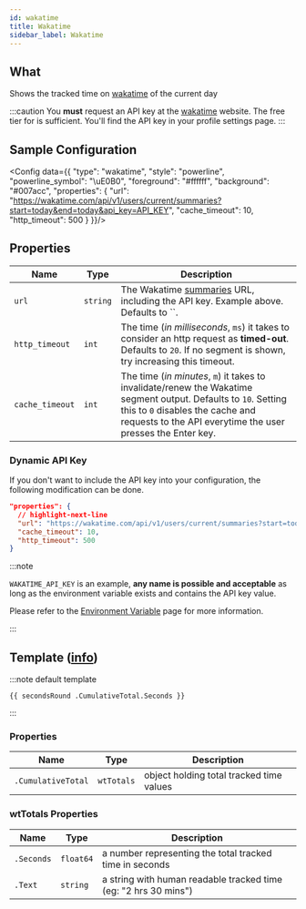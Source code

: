 ```yaml
---
id: wakatime
title: Wakatime
sidebar_label: Wakatime
---
```


## What

Shows the tracked time on [wakatime][wt] of the current day

:::caution
You **must** request an API key at the [wakatime][wt] website.
The free tier for is sufficient. You'll find the API key in your profile settings page.
:::

## Sample Configuration


<Config data={{
  "type": "wakatime",
  "style": "powerline",
  "powerline_symbol": "\uE0B0",
  "foreground": "#ffffff",
  "background": "#007acc",
  "properties": {
      "url": "https://wakatime.com/api/v1/users/current/summaries?start=today&end=today&api_key=API_KEY",
      "cache_timeout": 10,
      "http_timeout": 500
  }
}}/>

## Properties

| Name            | Type      | Description                                                                                                                                                                                                       |
| --------------- | --------- | ----------------------------------------------------------------------------------------------------------------------------------------------------------------------------------------------------------------- |
| `url`           | `string`  | The Wakatime [summaries][wk-summaries] URL, including the API key. Example above. Defaults to ``.                                                                                                                 |
| `http_timeout`  | `int`     | The time (_in milliseconds_, `ms`) it takes to consider an http request as **timed-out**. Defaults to `20`. If no segment is shown, try increasing this timeout.                                                  |
| `cache_timeout` | `int`     | The time (_in minutes_, `m`) it takes to invalidate/renew the Wakatime segment output. Defaults to `10`. Setting this to `0` disables the cache and requests to the API everytime the user presses the Enter key. |

### Dynamic API Key

If you don't want to include the API key into your configuration, the following modification can be done.

```json
"properties": {
  // highlight-next-line
  "url": "https://wakatime.com/api/v1/users/current/summaries?start=today&end=today&api_key={{ .Env.WAKATIME_API_KEY }}",
  "cache_timeout": 10,
  "http_timeout": 500
}
```

:::note

`WAKATIME_API_KEY` is an example, **any name is possible and acceptable** as long as the environment variable exists and contains the API key value.

Please refer to the [Environment Variable][templates-environment-variables] page for more information.

:::

## Template ([info][templates])

:::note default template

```template
{{ secondsRound .CumulativeTotal.Seconds }}
```

:::

### Properties

| Name                | Type       | Description                              |
| ------------------- | ---------- | ---------------------------------------- |
| `.CumulativeTotal` | `wtTotals` | object holding total tracked time values |

### wtTotals Properties

| Name       | Type      | Description                                                     |
| ---------- | --------- | --------------------------------------------------------------- |
| `.Seconds` | `float64` | a number representing the total tracked time in seconds         |
| `.Text`    | `string`  | a string with human readable tracked time (eg: "2 hrs 30 mins") |

[wt]: https://wakatime.com
[wk-summaries]: https://wakatime.com/developers#summaries
[templates]: /docs/configuration/templates
[templates-environment-variables]: /docs/configuration/templates#environment-variables
